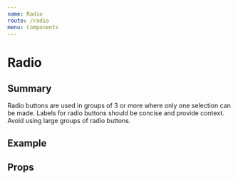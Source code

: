 ```yaml
---
name: Radio
route: /radio
menu: Components
---
```




# Radio

## Summary
Radio buttons are used in groups of 3 or more where only one selection can be made. Labels for radio buttons should be concise and provide context. Avoid using large groups of radio buttons.

## Example
<Playground>
  <Radio
    checked={true}
    disabled={true}
  />
  <Radio
    checked={true}
  />
</Playground>

## Props
<Props of={Radio} />

